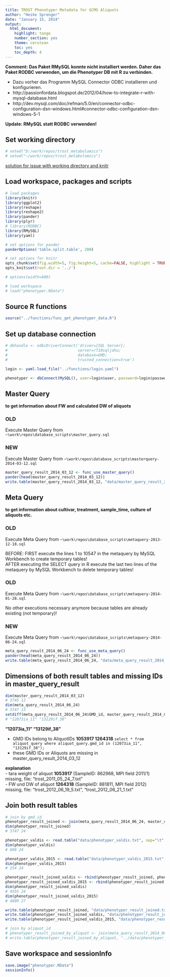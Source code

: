 ```yaml
---
title: TROST Phenotyper Metadata for GCMS Aliquots
author: "Heike Sprenger"
date: "January 15, 2014"
output:
  html_document:
    highlight: tango
    number_section: yes
    theme: cerulean
    toc: yes
    toc_depth: 4
---
```


**Comment: Das Paket RMySQL konnte nicht installiert werden. Daher das Paket RODBC verwenden, um die Phenotyper DB mit R zu verbinden.**

* Dazu vorher das Programm MySQL Connector ODBC installieren und konfigurieren.   
* http://passionfordata.blogspot.de/2012/04/how-to-integrate-r-with-mysql-database.html  
* http://dev.mysql.com/doc/refman/5.0/en/connector-odbc-configuration-dsn-windows.html#connector-odbc-configuration-dsn-windows-5-1  

**Update: RMySQL statt RODBC verwenden!**

## Set working directory
```r
# setwd("D:/work/repos/trost_metabolomics")
# setwd("~/work/repos/trost_metabolomics")
```

[solution for issue with working directory and knitr](https://github.com/yihui/knitr/issues/277)

## Load workspace, packages and scripts
```r
# load packages
library(knitr)
library(ggplot2)
library(reshape)
library(reshape2)
library(pander)
library(plyr)
# library(RODBC)
library(RMySQL)
library(yaml)

# set options for pander
panderOptions('table.split.table', 200)

# set options for knitr
opts_chunk$set(fig.width=5, fig.height=5, cache=FALSE, highlight = TRUE, fig.show="asis")
opts_knit$set(root.dir = '../')

# options(width=600)

# load workspace
# load("phenotyper.RData")
```


## Source R functions
```r
source("../functions/func_get_phenotyper_data.R")
```


## Set up database connection
```r
# dbhandle <- odbcDriverConnect('driver={SQL Server}; 
#                               server=r710sqljahu; 
#                               database=GMD; 
#                               trusted_connection=true')

login <- yaml.load_file("../functions/login.yaml")

phenotyper <- dbConnect(MySQL(), user=login$user, password=login$passwd, dbname=login$db, host=login$host)  
```


## Master Query
**to get information about FW and calculated DW of aliquots**

### OLD
Execute Master Query from ``~\work\repos\database_scripts\master_query.sql``

### NEW
Execute Master Query from ``~\work\repos\database_scripts\masterquery-2014-03-12.sql``

```r
master_query_result_2014_03_12 <- func_use_master_query()
pander(head(master_query_result_2014_03_12))
write.table(master_query_result_2014_03_12, "data/master_query_result_2014_03_12.txt", sep="\t")
```

## Meta Query
**to get information about cultivar, treatment, sample_time, culture of aliquots etc.**

### OLD
Execute Meta Query from ``~\work\repos\database_scripts\metaquery-2013-12-18.sql``

BEFORE: FIRST execute the lines 1 to 10547 in the metaquery by MySQL Workbench to create temporary tables!  
AFTER executing the SELECT query in R execute the last two lines of the metaquery by MySQL Workbench to delete temporary tables!  

### OLD
Execute Meta Query from ``~\work\repos\database_scripts\metaquery-2014-01-28.sql`` 

No other executions necessary anymore because tables are already existing (not temporary)!

### NEW
Execute Meta Query from ``~\work\repos\database_scripts\metaquery-2014-06-24.sql`` 

```r
meta_query_result_2014_06_24 <- func_use_meta_query()
pander(head(meta_query_result_2014_06_24))
write.table(meta_query_result_2014_06_24, "data/meta_query_result_2014_06_24.txt", sep="\t")
```


## Dimensions of both result tables and missing IDs in master_query_result
```r
dim(master_query_result_2014_03_12)
# 3745 12
dim(meta_query_result_2014_06_24)
# 3747 13
setdiff(meta_query_result_2014_06_24$GMD_id, master_query_result_2014_03_12$GMD_id)
# "12073ia_11" "13129if_38"
```

**"12073ia_11" "13129if_38"**

- GMD IDs belong to AliquotIDs **1053917   1264318**
``select * from aliquot_query where aliquot_query.gmd_id in (12073ia_11", "13129if_38");``
- these GMD IDs or Aliquots are missing in master_query_result_2014_03_12

**explanation**  
- tara weight of aliquot **1053917** (SampleID: 862968, MPI field 2011/1) missing, file: "trost_2011_05_24_7.txt"  
- FW und DW of aliquot **1264318** (SampleID: 881811, MPI field 2012) missing, file: "trost_2012_06_19_5.txt", "trost_2012_06_21_1.txt" 


## Join both result tables
```r
# join by gmd_id
phenotyper_result_joined <- join(meta_query_result_2014_06_24, master_query_result_2014_03_12, by = "GMD_id" )
dim(phenotyper_result_joined)
# 3747 24

phenotyper_valdis <- read.table("data/phenotyper_valdis.txt", sep="\t", header=T, check.names = F)
dim(phenotyper_valdis)
# 808 24

phenotyper_valdis_2015 <- read.table("data/phenotyper_valdis_2015.txt", sep="\t", header=T, check.names = F)
dim(phenotyper_valdis_2015)
# 254 24

phenotyper_result_joined_valdis <- rbind(phenotyper_result_joined, phenotyper_valdis)
phenotyper_result_joined_valdis_2015 <- rbind(phenotyper_result_joined, phenotyper_valdis, phenotyper_valdis_2015)
dim(phenotyper_result_joined_valdis)
# 4555 24
dim(phenotyper_result_joined_valdis_2015)
# 4809 27

write.table(phenotyper_result_joined, "data/phenotyper_result_joined.txt", sep="\t")
write.table(phenotyper_result_joined_valdis, "data/phenotyper_result_joined_valdis.txt", sep="\t")
write.table(phenotyper_result_joined_valdis_2015, "data/phenotyper_result_joined_valdis_2015.txt", sep="\t")

# join by aliquot_id
# phenotyper_result_joined_by_aliquot <- join(meta_query_result_2014_06_24, master_query_result_2014_03_12, by = "aliquot_id" )
# write.table(phenotyper_result_joined_by_aliquot, "../data/phenotyper_result_joined_by_aliquot.txt", sep="\t")
```


## Save workspace and sessionInfo
```r
save.image("phenotyper.RData")
sessionInfo()
```

